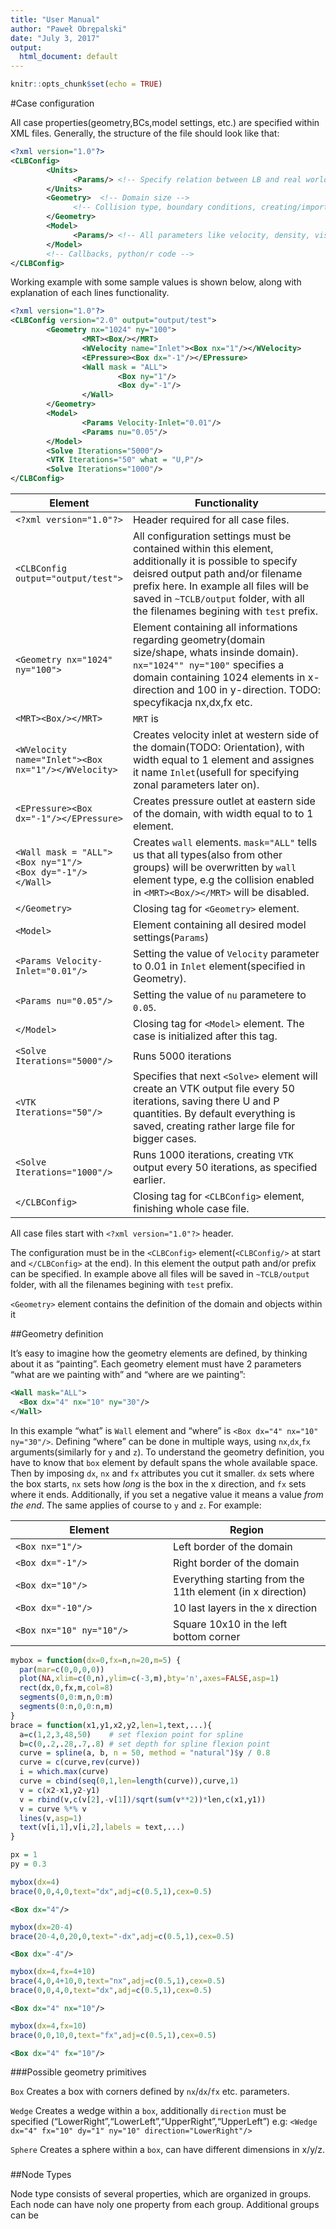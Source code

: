 ```yaml
---
title: "User Manual"
author: "Paweł Obrępalski"
date: "July 3, 2017"
output:
  html_document: default
---
```


```r
knitr::opts_chunk$set(echo = TRUE)
```

#Case configuration

All case properties(geometry,BCs,model settings, etc.) are specified within XML files. Generally, the structure of the file should look like that:
```xml
<?xml version="1.0"?>
<CLBConfig>
        <Units>
              <Params/> <!-- Specify relation between LB and real world units here -->
        </Units>
        <Geometry>  <!-- Domain size --> 
              <!-- Collision type, boundary conditions, creating/importing objects -->
        </Geometry>
        <Model>
              <Params/> <!-- All parameters like velocity, density, viscosity -->
        </Model>
        <!-- Callbacks, python/r code -->
</CLBConfig>
```
Working example with some sample values is shown below, along with explanation of each lines functionality.

```xml
<?xml version="1.0"?>
<CLBConfig version="2.0" output="output/test">
        <Geometry nx="1024" ny="100">
                <MRT><Box/></MRT>
                <WVelocity name="Inlet"><Box nx="1"/></WVelocity>
                <EPressure><Box dx="-1"/></EPressure>
                <Wall mask = "ALL">
                        <Box ny="1"/>
                        <Box dy="-1"/>
                </Wall>
        </Geometry>
        <Model>
                <Params Velocity-Inlet="0.01"/>
                <Params nu="0.05"/>
        </Model>
        <Solve Iterations="5000"/>
        <VTK Iterations="50" what = "U,P"/>
        <Solve Iterations="1000"/>
</CLBConfig>

```
Element                                         | Functionality
-------------                                   | -----------------------------------------------
`<?xml version="1.0"?>`                         | Header required for all case files.
`<CLBConfig output="output/test">`              | All configuration settings must be contained within this element, additionally it is possible to specify deisred output path and/or filename prefix here. In example all files will be saved in `~TCLB/output` folder, with all the filenames begining with `test` prefix.
`<Geometry nx="1024" ny="100">`                 | Element containing all informations regarding geometry(domain size/shape, whats insinde domain). `nx="1024"" ny="100"` specifies a domain containing 1024 elements in x-direction and 100 in y-direction. TODO: specyfikacja nx,dx,fx etc.
`<MRT><Box/></MRT>`                             | `MRT` is 
`<WVelocity name="Inlet"><Box nx="1"/></WVelocity>`   |Creates velocity inlet at western side of the domain(TODO: Orientation), with width equal to 1 element and assignes it name `Inlet`(usefull for specifying zonal parameters later on).
`<EPressure><Box dx="-1"/></EPressure>`           | Creates pressure outlet at eastern side of the domain, with width equal to to 1 element.
`<Wall mask = "ALL">` <br> `<Box ny="1"/>` <br> `<Box dy="-1"/>` <br> `</Wall>`  | Creates `wall` elements. `mask="ALL"` tells us that all types(also from other groups) will be overwritten by `wall` element type, e.g the collision enabled in `<MRT><Box/></MRT>` will be disabled.
`</Geometry>`                                   | Closing tag for `<Geometry>` element.
`<Model>`                                       | Element containing all desired model settings(`Params`)
`<Params Velocity-Inlet="0.01"/>`               | Setting the value of `Velocity` parameter to 0.01 in `Inlet` element(specified in Geometry).
`<Params nu="0.05"/>`                           | Setting the value of `nu` parametere to `0.05`.
`</Model>`                                      | Closing tag for `<Model>` element. The case is initialized after this tag.
`<Solve Iterations="5000"/>`                    | Runs 5000 iterations
`<VTK Iterations="50"/>`                        | Specifies that next `<Solve>` element will create an VTK output file every 50 iterations, saving there U and P quantities. By default everything is saved, creating rather large file for bigger cases.
`<Solve Iterations="1000"/>`                    | Runs 1000 iterations, creating `VTK` output every 50 iterations, as specified earlier.
`</CLBConfig>`                                  | Closing tag for `<CLBConfig>` element, finishing whole case file.

All case files start with `<?xml version="1.0"?>` header.

The configuration must be in the `<CLBConfig>` element(`<CLBConfig/>` at start and `</CLBConfig>` at the end). In this element the output path and/or prefix can be specified. In example above all files will be saved in `~TCLB/output` folder, with all the filenames begining with `test` prefix.

`<Geometry>` element contains the definition of the domain and objects within it



##Geometry definition 

It's easy to imagine how the geometry elements are defined, by thinking about it as "painting". Each geometry element must have 2 parameters "what are we painting with" and "where are we painting":
```xml
<Wall mask="ALL">
  <Box dx="4" nx="10" ny="30"/>
</Wall>
```

In this example "what" is `Wall` element and "where" is `<Box dx="4" nx="10" ny="30"/>`. Defining "where" can be done in multiple ways, using `nx`,`dx`,`fx` arguments(similarly for `y` and `z`). To understand the geometry definition, you have to know that `box` element by default spans the whole available space. Then by imposing `dx`, `nx` and `fx` attributes you cut it smaller. `dx` sets where the box starts, `nx` sets how *long* is the box in the x direction, and `fx` sets where it ends. Additionally, if you set a negative value it means a value *from the end*. The same applies of course to `y` and `z`. For example:

Element | Region
--- | ---
`<Box nx="1"/>` | Left border of the domain
`<Box dx="-1"/>` | Right border of the domain
`<Box dx="10"/>` | Everything starting from the 11th element (in x direction)
`<Box dx="-10"/>` | 10 last layers in the x direction
`<Box nx="10" ny="10"/>` | Square 10x10 in the left bottom corner

```R
mybox = function(dx=0,fx=n,n=20,m=5) {
  par(mar=c(0,0,0,0))
  plot(NA,xlim=c(0,n),ylim=c(-3,m),bty='n',axes=FALSE,asp=1)
  rect(dx,0,fx,m,col=8)
  segments(0,0:m,n,0:m)
  segments(0:n,0,0:n,m)
}
brace = function(x1,y1,x2,y2,len=1,text,...){
  a=c(1,2,3,48,50)    # set flexion point for spline
  b=c(0,.2,.28,.7,.8) # set depth for spline flexion point
  curve = spline(a, b, n = 50, method = "natural")$y / 0.8
  curve = c(curve,rev(curve))
  i = which.max(curve)
  curve = cbind(seq(0,1,len=length(curve)),curve,1)
  v = c(x2-x1,y2-y1)
  v = rbind(v,c(v[2],-v[1])/sqrt(sum(v**2))*len,c(x1,y1))
  v = curve %*% v
  lines(v,asp=1)
  text(v[i,1],v[i,2],labels = text,...)
}

px = 1
py = 0.3
```
```R
mybox(dx=4)
brace(0,0,4,0,text="dx",adj=c(0.5,1),cex=0.5)
```
```<Box dx="4"/>```{.xml}

```R
mybox(dx=20-4)
brace(20-4,0,20,0,text="-dx",adj=c(0.5,1),cex=0.5)
```
```<Box dx="-4"/>```{.xml}

```R
mybox(dx=4,fx=4+10)
brace(4,0,4+10,0,text="nx",adj=c(0.5,1),cex=0.5)
brace(0,0,4,0,text="dx",adj=c(0.5,1),cex=0.5)
```
```<Box dx="4" nx="10"/>```{.xml}

```R
mybox(dx=4,fx=10)
brace(0,0,10,0,text="fx",adj=c(0.5,1),cex=0.5)
```
```<Box dx="4" fx="10"/>```{.xml}

###Possible geometry primitives

`Box` Creates a box with corners defined by `nx`/`dx`/`fx` etc. parameters.

`Wedge` Creates a wedge within a `box`, additionally `direction` must be specified ("LowerRight","LowerLeft","UpperRight","UpperLeft") e.g: `<Wedge dx="4" fx="10" dy="1" ny="10" direction="LowerRight"/>`

`Sphere` Creates a sphere within a `box`, can have different dimensions in x/y/z.


###

##Node Types

Node type consists of several properties, which are organized in groups. Each node can have noly one property from each group. Additional groups can be




